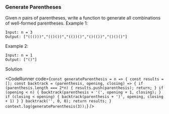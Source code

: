 
### Generate Parentheses
Given n pairs of parentheses, write a function to generate all combinations of well-formed parentheses.
Example 1:
```
Input: n = 3
Output: ["((()))","(()())","(())()","()(())","()()()"]
```

Example 2:
```
Input: n = 1
Output: ["()"]
```

Solution
>
<CodeRunner
  code={`
    const generateParenthesis = n => {
      const results = [];
      const backtrack = (parenthesis, opening, closing) => {
        if (parenthesis.length === 2*n) {
          results.push(parenthesis);
          return;
        }
        if (opening < n) {
          backtrack(parenthesis + '(', opening + 1, closing);
        }
        if (closing < opening) {
          backtrack(parenthesis + ')', opening, closing + 1)
        }
      }
      backtrack('', 0, 0);
      return results;
    }
    context.log(generateParenthesis(3));
`}
/>